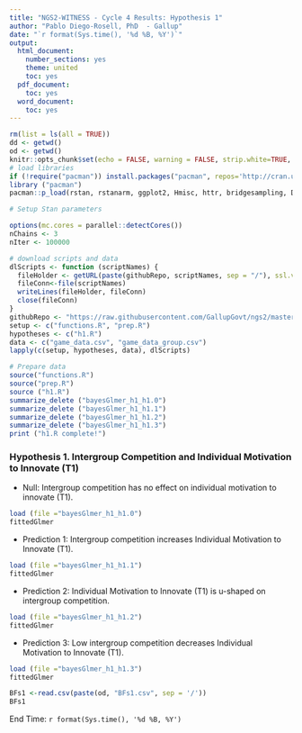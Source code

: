 ---
title: "NGS2-WITNESS - Cycle 4 Results: Hypothesis 1"
author: "Pablo Diego-Rosell, PhD  - Gallup"
date: "`r format(Sys.time(), '%d %B, %Y')`"
output:
  html_document:
    number_sections: yes
    theme: united
    toc: yes
  pdf_document:
    toc: yes
  word_document:
    toc: yes
---

```{r setup, include=FALSE}
rm(list = ls(all = TRUE))
dd <- getwd()
od <- getwd()
knitr::opts_chunk$set(echo = FALSE, warning = FALSE, strip.white=TRUE, tidy=TRUE)
# load libraries
if (!require("pacman")) install.packages("pacman", repos='http://cran.us.r-project.org')
library ("pacman")
pacman::p_load(rstan, rstanarm, ggplot2, Hmisc, httr, bridgesampling, DT, dplyr, bayesplot, knitr, lme4, RCurl, formatR, caret, pROC, formatR, foreach, doParallel, forcats, tidyr, car)

# Setup Stan parameters

options(mc.cores = parallel::detectCores())
nChains <- 3
nIter <- 100000

# download scripts and data
dlScripts <- function (scriptNames) {
  fileHolder <- getURL(paste(githubRepo, scriptNames, sep = "/"), ssl.verifypeer = FALSE)
  fileConn<-file(scriptNames)
  writeLines(fileHolder, fileConn)
  close(fileConn)
}
githubRepo <- "https://raw.githubusercontent.com/GallupGovt/ngs2/master/cycle4/Boomtown/Analysis"
setup <- c("functions.R", "prep.R")
hypotheses <- c("h1.R")
data <- c("game_data.csv", "game_data_group.csv")
lapply(c(setup, hypotheses, data), dlScripts)

# Prepare data
source("functions.R")
source("prep.R")
source ("h1.R")
summarize_delete ("bayesGlmer_h1_h1.0")
summarize_delete ("bayesGlmer_h1_h1.1")
summarize_delete ("bayesGlmer_h1_h1.2")
summarize_delete ("bayesGlmer_h1_h1.3")
print ("h1.R complete!")
```
### Hypothesis 1. Intergroup Competition and Individual Motivation to Innovate (T1)

- Null: Intergroup competition has no effect on individual motivation to innovate (T1).

```{r h1null}
load (file ="bayesGlmer_h1_h1.0")
fittedGlmer
```
- Prediction 1: Intergroup competition increases Individual Motivation to Innovate (T1).

```{r }
load (file ="bayesGlmer_h1_h1.1")
fittedGlmer
```
- Prediction 2: Individual Motivation to Innovate (T1) is u-shaped on intergroup competition.
```{r }
load (file ="bayesGlmer_h1_h1.2")
fittedGlmer
```
- Prediction 3: Low intergroup competition decreases Individual Motivation to Innovate (T1).

```{r }
load (file ="bayesGlmer_h1_h1.3")
fittedGlmer
```

```{r h1BFs}
BFs1 <-read.csv(paste(od, "BFs1.csv", sep = '/'))                      
BFs1
```

End Time: `r format(Sys.time(), '%d %B, %Y')`

<br />
<br />
<br />
